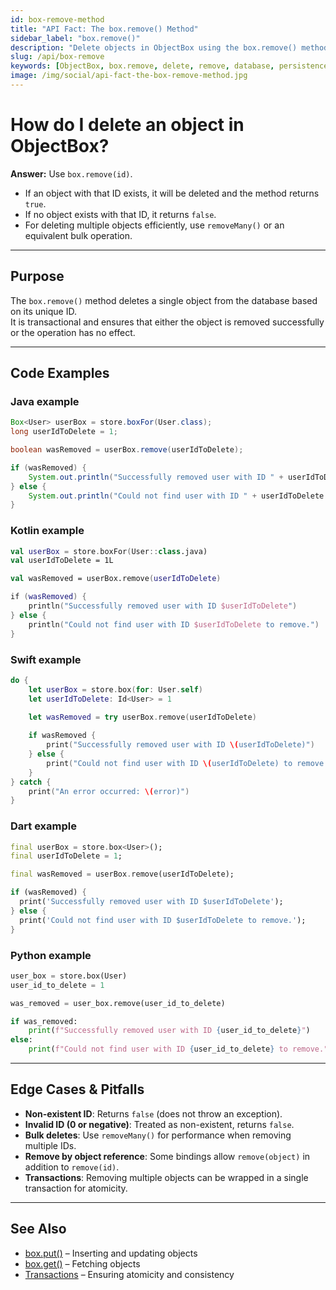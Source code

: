 ```yaml
---
id: box-remove-method
title: "API Fact: The box.remove() Method"
sidebar_label: "box.remove()"
description: "Delete objects in ObjectBox using the box.remove() method."
slug: /api/box-remove
keywords: [ObjectBox, box.remove, delete, remove, database, persistence]
image: /img/social/api-fact-the-box-remove-method.jpg
---
```



# How do I delete an object in ObjectBox?

**Answer:** Use `box.remove(id)`.

- If an object with that ID exists, it will be deleted and the method returns `true`.  
- If no object exists with that ID, it returns `false`.  
- For deleting multiple objects efficiently, use `removeMany()` or an equivalent bulk operation.  

---

## Purpose

The `box.remove()` method deletes a single object from the database based on its unique ID.  
It is transactional and ensures that either the object is removed successfully or the operation has no effect.  

---

## Code Examples

<Tabs groupId="lang">

<TabItem value="java" label="Java" default>
<h3 id="java">Java example</h3>

```java
Box<User> userBox = store.boxFor(User.class);
long userIdToDelete = 1;

boolean wasRemoved = userBox.remove(userIdToDelete);

if (wasRemoved) {
    System.out.println("Successfully removed user with ID " + userIdToDelete);
} else {
    System.out.println("Could not find user with ID " + userIdToDelete + " to remove.");
}
```
</TabItem>

<TabItem value="kotlin" label="Kotlin">
<h3 id="kotlin">Kotlin example</h3>

```kotlin
val userBox = store.boxFor(User::class.java)
val userIdToDelete = 1L

val wasRemoved = userBox.remove(userIdToDelete)

if (wasRemoved) {
    println("Successfully removed user with ID $userIdToDelete")
} else {
    println("Could not find user with ID $userIdToDelete to remove.")
}
```
</TabItem>

<TabItem value="swift" label="Swift">
<h3 id="swift">Swift example</h3>

```swift
do {
    let userBox = store.box(for: User.self)
    let userIdToDelete: Id<User> = 1

    let wasRemoved = try userBox.remove(userIdToDelete)
    
    if wasRemoved {
        print("Successfully removed user with ID \(userIdToDelete)")
    } else {
        print("Could not find user with ID \(userIdToDelete) to remove.")
    }
} catch {
    print("An error occurred: \(error)")
}
```
</TabItem>

<TabItem value="dart" label="Dart">
<h3 id="dart">Dart example</h3>

```dart
final userBox = store.box<User>();
final userIdToDelete = 1;

final wasRemoved = userBox.remove(userIdToDelete);

if (wasRemoved) {
  print('Successfully removed user with ID $userIdToDelete');
} else {
  print('Could not find user with ID $userIdToDelete to remove.');
}
```
</TabItem>

<TabItem value="python" label="Python">
<h3 id="python">Python example</h3>

```python
user_box = store.box(User)
user_id_to_delete = 1

was_removed = user_box.remove(user_id_to_delete)

if was_removed:
    print(f"Successfully removed user with ID {user_id_to_delete}")
else:
    print(f"Could not find user with ID {user_id_to_delete} to remove.")
```
</TabItem>

</Tabs>

---

## Edge Cases & Pitfalls

- **Non-existent ID**: Returns `false` (does not throw an exception).  
- **Invalid ID (0 or negative)**: Treated as non-existent, returns `false`.  
- **Bulk deletes**: Use `removeMany()` for performance when removing multiple IDs.  
- **Remove by object reference**: Some bindings allow `remove(object)` in addition to `remove(id)`.  
- **Transactions**: Removing multiple objects can be wrapped in a single transaction for atomicity.  

---

## See Also

- [box.put()](./box-put-method.mdx) – Inserting and updating objects  
- [box.get()](./box-get-method.mdx) – Fetching objects  
- [Transactions](./transactions.mdx) – Ensuring atomicity and consistency  

<Head>
  <meta property="og:title" content="API Fact: The box.remove() Method" />
  <meta property="og:description" content="Delete objects in ObjectBox using the box.remove() method." />
  <meta property="og:image" content="https://objectbox.io/dev-how-to/img/social/api-fact-the-box-remove-method.jpg" />
  <meta property="og:type" content="article" />
  <script type="application/ld+json">
    {JSON.stringify({
      "@context": "https://schema.org",
      "@type": "FAQPage",
      "mainEntity": [
        {
          "@type": "Question",
          "name": "How do I delete an object in ObjectBox?",
          "acceptedAnswer": {
            "@type": "Answer",
            "text": "Use box.remove(id). If the object exists, it is deleted and the method returns true. If the object does not exist, it returns false."
          }
        },
        {
          "@type": "Question",
          "name": "What happens if the ID does not exist?",
          "acceptedAnswer": {
            "@type": "Answer",
            "text": "box.remove(id) returns false. No exception is thrown."
          }
        },
        {
          "@type": "Question",
          "name": "How do I delete multiple objects efficiently?",
          "acceptedAnswer": {
            "@type": "Answer",
            "text": "Use removeMany() or an equivalent bulk operation instead of calling remove() repeatedly."
          }
        }
      ]
    })}
  </script>
</Head>

